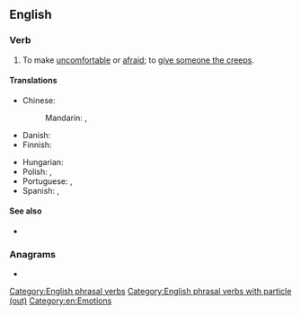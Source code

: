 ==English==

===Verb===
{{en-verb|*}}

# {{lb|en|informal|transitive}} To make [[uncomfortable]] or [[afraid]]; to [[give someone the creeps]].
#: {{uxi|en|That janitor who's always talking about blood '''creeps me out'''.}}

====Translations====
{{trans-top|make uncomfortable}}
* Chinese:
*: Mandarin: {{t|cmn|[[讓]]……[[毛骨悚然]]}}, {{t|cmn|[[让]]……[[毛骨悚然]]|tr=ràng... máogǔsǒngrán}}
* Danish: {{t-needed|da}}
* Finnish: {{t+|fi|pelottaa}}
{{trans-mid}}
* Hungarian: {{t|hu|[[borsódzik]] [[tőle]] [[a]] [[háta]]}}
* Polish: {{t+|pl|[[przyprawiać]] [[o]] [[ciarki]]|impf}}, {{t+|pl|[[przyprawić]] [[o]] [[ciarki]]|pf}}
* Portuguese: {{t+|pt|arrepiar}}, {{t+|pt|assustar}}
* Spanish: {{t+|es|asustar}}, {{t+|es|dar}} {{l|es|escalofríos}}
{{trans-bottom}}

====See also====
* {{l|en|weird out}}

===Anagrams===
* {{anagrams|en|a=ceeoprtu|outcreep}}

[[Category:English phrasal verbs]]
[[Category:English phrasal verbs with particle (out)]]
[[Category:en:Emotions]]